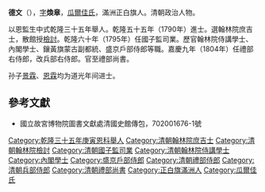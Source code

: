 {{Manchu name|[[瓜尔佳氏|瓜尔佳]]}}
'''德文'''（{{bd|？||1819年||D}}），[[字|字]]'''煥章'''，[[瓜爾佳氏|瓜爾佳氏]]，滿洲正白旗人。清朝政治人物。

以恩監生中式乾隆三十五年舉人。乾隆五十五年（1790年）進士。選翰林院庶吉士，散館授[[檢討|檢討]]。乾隆六十年（1795年）任國子監司業。歷官翰林院侍講學士、內閣學士、鑲黃旗蒙古副都統、盛京戶部侍郎等職。嘉慶九年（1804年）任禮部右侍郎，改兵部右侍郎。官至禮部尚書。

孙子[[景霖|景霖]]、[[恩霖|恩霖]]均为道光年间进士。

==參考文獻==
*國立故宮博物院圖書文獻處清國史館傳包，702001676-1號

{{乾隆五十五年庚戌恩科殿試金榜}}
{{DEFAULTSORT:De德}}

[[Category:乾隆三十五年庚寅恩科舉人|Category:乾隆三十五年庚寅恩科舉人]]
[[Category:清朝翰林院庶吉士|Category:清朝翰林院庶吉士]]
[[Category:清朝翰林院檢討|Category:清朝翰林院檢討]]
[[Category:清朝國子監司業|Category:清朝國子監司業]]
[[Category:清朝翰林院侍講學士|Category:清朝翰林院侍講學士]]
[[Category:內閣學士|Category:內閣學士]]
[[Category:盛京戶部侍郎|Category:盛京戶部侍郎]]
[[Category:清朝禮部侍郎|Category:清朝禮部侍郎]]
[[Category:清朝兵部侍郎|Category:清朝兵部侍郎]]
[[Category:清朝禮部尚書|Category:清朝禮部尚書]]
[[Category:正白旗滿洲人|Category:正白旗滿洲人]]
[[Category:瓜爾佳氏|Category:瓜爾佳氏]]